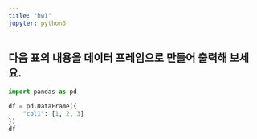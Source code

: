 ```yaml
---
title: "hw1"
jupyter: python3
---
```


## 다음 표의 내용을 데이터 프레임으로 만들어 출력해 보세요.

```python
import pandas as pd

df = pd.DataFrame({
    "col1": [1, 2, 3]
})
df
```


